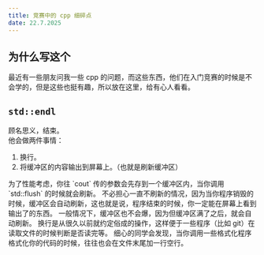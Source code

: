 ```yaml
---
title: 竞赛中的 cpp 细碎点
date: 22.7.2025
---
```



## 为什么写这个

最近有一些朋友问我一些 cpp 的问题，而这些东西，他们在入门竞赛的时候是不会学的，但是这些也挺有趣，所以放在这里，给有心人看看。

## `std::endl`

顾名思义，结束。  
他会做两件事情：

1. 换行。
2. 将缓冲区的内容输出到屏幕上。（也就是刷新缓冲区）

<Hint type="info">
  为了性能考虑，你往 `cout` 传的参数会先存到一个缓冲区内，当你调用 `std::flush`
  的时候就会刷新。
  不必担心一直不刷新的情况，因为当你程序销毁的时候，缓冲区会自动刷新，这也就是说，程序结束的时候，你一定能在屏幕上看到输出了的东西。
  一般情况下，缓冲区也不会爆，因为但缓冲区满了之后，就会自动刷新。
</Hint>

<Hint type="info">
  换行是从很久以前就约定俗成的操作，这样便于一些程序（比如 git）在读取文件的时候判断是否读完等。
  细心的同学会发现，当你调用一些格式化程序格式化你的代码的时候，往往也会在文件末尾加一行空行。
</Hint>
